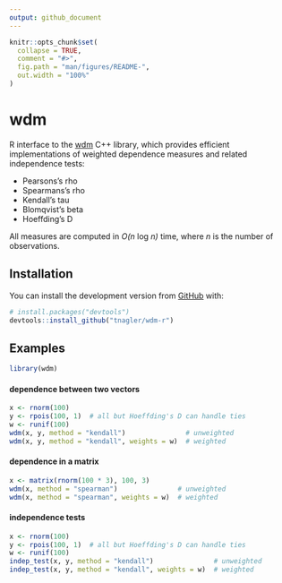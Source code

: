 ```yaml
---
output: github_document
---
```


```r
knitr::opts_chunk$set(
  collapse = TRUE,
  comment = "#>",
  fig.path = "man/figures/README-",
  out.width = "100%"
)
```
# wdm

R interface to the [wdm](https://github.com/tnagler/wdm) C++ library, which
provides efficient implementations of weighted dependence measures and related 
independence tests:

   * Pearsons's rho
   * Spearmans's rho
   * Kendall's tau
   * Blomqvist's beta
   * Hoeffding's D
 
All measures are computed in *O(n* log *n)* time, where *n* is the number of 
observations.


## Installation

You can install the development version from [GitHub](https://github.com/) with:

``` r
# install.packages("devtools")
devtools::install_github("tnagler/wdm-r")
```
## Examples

```r
library(wdm)
```

####  dependence between two vectors
``` r
x <- rnorm(100)
y <- rpois(100, 1)  # all but Hoeffding's D can handle ties
w <- runif(100)
wdm(x, y, method = "kendall")               # unweighted
wdm(x, y, method = "kendall", weights = w)  # weighted
```

####  dependence in a matrix
``` r
x <- matrix(rnorm(100 * 3), 100, 3)
wdm(x, method = "spearman")               # unweighted
wdm(x, method = "spearman", weights = w)  # weighted
```

#### independence tests
``` r
x <- rnorm(100)
y <- rpois(100, 1)  # all but Hoeffding's D can handle ties
w <- runif(100)
indep_test(x, y, method = "kendall")               # unweighted
indep_test(x, y, method = "kendall", weights = w)  # weighted
```

